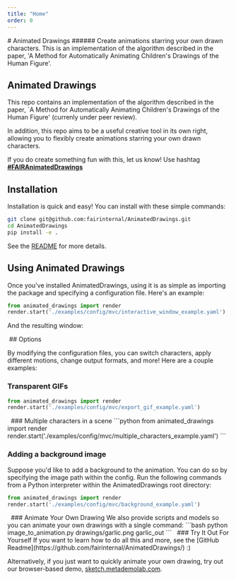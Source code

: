 ```yaml
---
title: "Home"
order: 0
---
```


<Hero video="/assets/videos/jesse_dance.mp4" layout="vertical">
  <FeatureSummary>
  # Animated Drawings
  ###### Create animations starring your own drawn characters. This is an implementation of the algorithm described in the paper, 'A Method for Automatically Animating Children's Drawings of the Human Figure'.
  </FeatureSummary>
</Hero>

<Content spaceTop spaceBottom>

## Animated Drawings

This repo contains an implementation of the algorithm described in the paper, `A Method for Automatically Animating Children's Drawings of the Human Figure' (currenly under peer review). 

In addition, this repo aims to be a useful creative tool in its own right, allowing you to flexibly create animations starring your own drawn characters.

If you do create something fun with this, let us know! Use hashtag [**#FAIRAnimatedDrawings**](https://twitter.com/search?q=%23ChatGPT)

</Content>

<Content spaceBottom>

## Installation

Installation is quick and easy! 
You can install with these simple commands:

```bash
git clone git@github.com:fairinternal/AnimatedDrawings.git
cd AnimatedDrawings
pip install -e .
```
See the [README](https://github.com/facebookresearch/AnimatedDrawings#readme) for more details.

</Content>

<Content>

## Using Animated Drawings

Once you've installed AnimatedDrawings, using it is as simple as importing the package and specifying a configuration file.
Here's an example:

```python
from animated_drawings import render
render.start('./examples/config/mvc/interactive_window_example.yaml')
```
And the resulting window: 
</Content>

<Gallery columns={1} spaceTop spaceBottom color="red-50">
<Image url="/assets/images/interactive_window_example.gif" />
</Gallery>


<Content spaceTop>
## Options

By modifying the configuration files, you can switch characters, apply different motions, change output formats, and more!
Here are a couple examples:

<Spacer size="xs" />

### Transparent GIFs
```python
from animated_drawings import render
render.start('./examples/config/mvc/export_gif_example.yaml')
```
</Content>

<Gallery columns={2} color="red-50" spaceTop spaceBottom>
  <Image url="/assets/images/char3.png" />
  <Image url="/assets/images/gif_export_video.gif" />
</Gallery>

<Content spaceTop>
### Multiple characters in a scene
```python
from animated_drawings import render
render.start('./examples/config/mvc/multiple_characters_example.yaml')
```
</Content>

<Gallery columns={3} color="red-50" spaceTop spaceBottom>
  <Image url="/assets/images/char1.png" />
  <Image url="/assets/images/char2.png" />
  <Image url="/assets/images/multiple_characters_example.gif" />
</Gallery>

<Content spaceTop>

### Adding a background image
Suppose you'd like to add a background to the animation. You can do so by specifying the image path within the config.
Run the following commands from a Python interpreter within the AnimatedDrawings root directory:

```python
from animated_drawings import render
render.start('./examples/config/mvc/background_example.yaml')
```
</Content>

<Gallery columns={2} color="red-50" spaceTop spaceBottom>
  <Image url="/assets/images/char4_original_image.png" />
  <Image url="/assets/images/background_example.gif" />
</Gallery>

<Content  spaceTop>
### Animate Your Own Drawing
We also provide scripts and models so you can animate your own drawings with a single command:
```bash
python image_to_animation.py drawings/garlic.png garlic_out
```
</Content>

<Gallery columns={2} color="red-50" spaceTop spaceBottom>
  <Image url="/assets/images/garlic.png" />
  <Image url="/assets/images/garlic.gif" />
</Gallery>

<Content spaceTop spaceBottom>
### Try It Out For Yourself
If you want to learn how to do all this and more, see the [GitHub Readme](https://github.com/fairinternal/AnimatedDrawings/)    :)

Alternatively, if you just want to quickly animate your own drawing, try out our browser-based demo, [sketch.metademolab.com](http://sketch.metademolab.com).
</Content>


